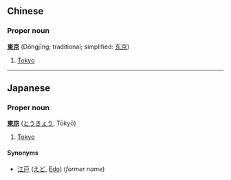 ==Chinese==
===Proper noun===<!-- does chinese have proper nouns? -->
'''[[東]][[京]]''' (Dōngjīng; traditional; simplified: [[东京]])

# [[Tokyo]]

----

==Japanese==                                          
===Proper noun===<!-- does japanese have proper nouns? -->
'''[[東]][[京]]''' ([[とうきょう]], Tōkyō)

# [[Tokyo]]

====Synonyms====
* [[江戸]] ([[えど]], [[Edo]]) (''former name'')
